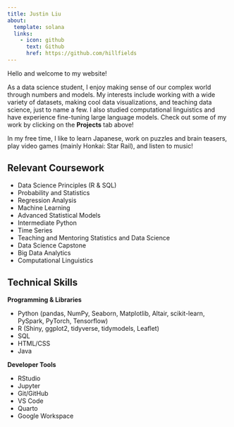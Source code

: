 ```yaml
---
title: Justin Liu
about:
  template: solana
  links:
    - icon: github
      text: Github
      href: https://github.com/hillfields
---
```


Hello and welcome to my website!

As a data science student, I enjoy making sense of our complex world through numbers and models. My interests include working with a wide variety of datasets, making cool data visualizations, and teaching data science, just to name a few. I also studied computational linguistics and have experience fine-tuning large language models. Check out some of my work by clicking on the **Projects** tab above!

In my free time, I like to learn Japanese, work on puzzles and brain teasers, play video games (mainly Honkai: Star Rail), and listen to music!

## Relevant Coursework

-   Data Science Principles (R & SQL)
-   Probability and Statistics
-   Regression Analysis
-   Machine Learning
-   Advanced Statistical Models
-   Intermediate Python
-   Time Series
-   Teaching and Mentoring Statistics and Data Science
-   Data Science Capstone
-   Big Data Analytics
-   Computational Linguistics

## Technical Skills

**Programming & Libraries**

-   Python (pandas, NumPy, Seaborn, Matplotlib, Altair, scikit-learn, PySpark, PyTorch, Tensorflow)
-   R (Shiny, ggplot2, tidyverse, tidymodels, Leaflet)
-   SQL
-   HTML/CSS
-   Java

**Developer Tools**

-   RStudio
-   Jupyter
-   Git/GitHub
-   VS Code
-   Quarto
-   Google Workspace
